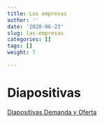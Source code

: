 ```yaml
---
title: Las empresas
author: ''
date: '2020-06-23'
slug: las-empresas
categories: []
tags: []
weight: 7

---
```



# Diapositivas

<a href="https://produccion--diapos-econ.netlify.com">Diapositivas Demanda y Oferta </a>
